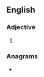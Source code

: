 ==English==

===Adjective===
{{head|en|superlative adjective}}

# {{en-superlative of|cosy}}

===Anagrams===
* {{anagrams|en|a=ceiosst|Ossetic|cotises|oecists}}